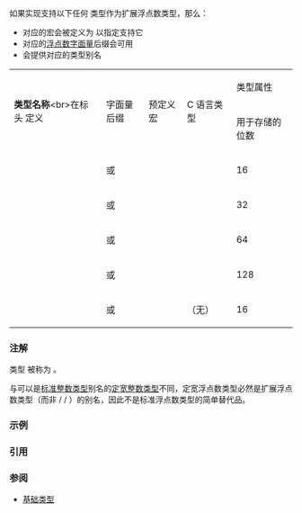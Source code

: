 {{title|定宽浮点数类型 {{mark since c++23}}}}
{{cpp/types/navbar}}

如果实现支持以下任何 {{enwiki|IEEE 754|ISO 60559}} 类型作为扩展浮点数类型，那么：
* 对应的宏会被定义为 {{c|1}} 以指定支持它
* 对应的[[cpp/language/floating literal|浮点数字面量]]后缀会可用
* 会提供对应的类型别名

{|class="wikitable" style="text-align:center; font-size:85%; max-width:90em;"
|-
|rowspan=2|'''类型名称'''&lt;br&gt;{{nbsp}}在标头 {{header|stdfloat}} 定义
!rowspan=2 style="width: 15%"|字面量后缀
!rowspan=2|预定义宏
!rowspan=2|C 语言类型
!colspan=4|类型属性
|-
|用于存储的位数
|表示精度的位数
|表示指数的位数
|最大指数
|-
! {{lc|float16_t}}
|{{c|f16}} 或 {{c|F16}}
|{{c|__STDCPP_FLOAT16_T__}}
|{{tt|_Float16}}
|16
|11
|5
|15
|-
! {{lc|float32_t}}
|{{c|f32}} 或 {{c|F32}}
|{{c|__STDCPP_FLOAT32_T__}}
|{{tt|_Float32}}
|32
|24
|8
|127
|-
! {{lc|float64_t}}
|{{c|f64}} 或 {{c|F64}}
|{{c|__STDCPP_FLOAT64_T__}}
|{{tt|_Float64}}
|64
|53
|11
|1023
|-
! {{lc|float128_t}}
|{{c|f128}} 或 {{c|F128}}
|{{c|__STDCPP_FLOAT128_T__}}
|{{tt|_Float128}}
|128
|113
|15
|16383
|-
! {{lc|bfloat16_t}}
|{{c|bf16}} 或 {{c|BF16}}
|{{c|__STDCPP_BFLOAT16_T__}}
|（无）
|16
|8
|8
|127
|}

===注解===
类型 {{tt|std::bfloat16_t}} 被称为 {{enwiki|Bfloat16 floating-point format|Brain 浮点数}}。

与可以是[[cpp/language/types#标准整数类型|标准整数类型]]别名的[[cpp/types/integer|定宽整数类型]]不同，定宽浮点数类型必然是扩展浮点数类型（而非 {{c/core|float}} / {{c/core|double}} / {{c/core|long double}}）的别名，因此不是标准浮点数类型的简单替代品。

===示例===
{{example|
|code=
#include &lt;stdfloat&gt;

#if __STDCPP_FLOAT64_T__ != 1
    #error "要求 64 位浮点数类型"
#endif

int main()
{
    std::float64_t f = 0.1f64;
}
|p=true
|output=
}}

===引用===
{{ref std c++23}}
{{ref std|section=6.8.3|title=Optional extended floating-point types|id=basic.extended.fp}}
{{ref std end}}

===参阅===
* [[cpp/language/types|基础类型]]

{{langlinks|de|en|es|fr|it|ja|pt|ru}}